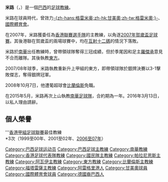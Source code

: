 {{otheruses|米路 (曼谷道路)}}

{{Football player infobox 
| playername = 米路
| image = [[Image:Casemiro_Mior.jpg|250px]]
| dateofbirth = {{birth date and age|1958|1|12}}
| cityofbirth = [[阿雷格里港|阿雷格里港]]、[[南里奧格蘭德州|南里奧格蘭德州]]
| countryofbirth = [[巴西|巴西]]
| nickname = 
| currentclub = 
| position = [[領隊|領隊]]
| years =
| clubs = 
| caps(goals) =
| manageryears = 1994 <br/> 1995 <br/> 1996 <br/> 1996-97 <br/> 1997-98 <br/> 1998-02 <br/> 2002 <br/> 2002-03 <br/> 2003-05 <br/> 2005 <br/> 2005-06 <br/> 2006-07 <br/> 2007-08<br/>2008<br/>2009<br/>2009-10<br/>2015-16
| managerclubs = {{link-en|十一月五日|Clube 15 de Novembro}}<br/> {{link-en|瓜蘭尼足球俱樂部|Esporte Clube Guarani|瓜蘭尼}} <br/> [[帕尔梅拉斯足球俱乐部|帕尔梅拉斯]] <br/> [[佩塔雷竞技足球俱乐部|達沃]]<br/> {{link-en|維拉諾波利斯|Veranópolis Esporte Clube Recreativo e Cultural}}<br/> [[南華足球隊|南華]] <br/> [[香港足球代表隊|香港]]  <br/> {{link-en|維拉諾波利斯|Veranópolis Esporte Clube Recreativo e Cultural}} <br/> [[國民隊|國民隊]] <br/> [[帕拉尼恩斯體育會|帕拉恩尼斯]] <br/> [[阿瓦伊足球俱乐部|阿瓦伊]]<br/> [[南華足球隊|南華]]<br/> [[東方足球會|東方]]<br/>[[比蘭倫斯|比蘭倫斯]]<br> [[福塔雷薩體育會|福塔雷薩]]<br> {{link-en|派瑞加|Ypiranga Futebol Clube}}<br/> [[南華足球隊|南華]]
}}

'''米路'''（'''{{lang|en|Casemiro Mior}}'''，{{bd|1958年|catIdx=Mior, Casemiro}}）是一個[[巴西|巴西]]的[[足球|足球]][[教練|教練]]。

米路在球員時代，曾效力[[格雷米奧|-{zh-hans:格雷米奥;zh-hk:甘美奧;zh-tw:格雷米奧;}-]]、[[巴西国际|國際體育會]]。

在2007年，米路獲委任為[[香港聯賽選手隊|香港聯賽選手隊]]的主教練，以角逐[[2007年賀歲盃足球賽|2007年賀歲盃足球賽]]。其後港聯在賀歲盃的兩場球賽中，均在[[互射十二碼|互射十二碼]]的情況下落敗。

米路於[[南華足球隊|南華]]出任教練時，曾帶領球隊奪得三冠成績，但於季尾因和足主[[羅傑承|羅傑承]]意見不合而離隊。其後執教[[東方足球隊|東方]]。

2007/08年球季，米路執教重新升上甲組的東方，即帶領球隊於銀牌決賽以3-1擊敗傑志，奪得銀牌冠軍。

2008年10月7日，他遭葡超球會[[比蘭倫斯|比蘭倫斯]]免職。

在2015年5月，米路再次上山執教[[南華足球隊|南華足球隊]]，合約期為一年。2016年3月13日，以私人理由請辭。

==個人榮譽==
'''[[香港甲組足球聯賽|香港甲組足球聯賽]]最佳教練<br/>
*3次（1999至00年、2001至02年、[[2006年至07年香港甲組足球聯賽|2006至07年]]）

{{香港足球明星選舉最佳教練}}

{{DEFAULTSORT:Mior, Casemiro}}
[[Category:巴西足球运动员|Category:巴西足球运动员]]
[[Category:巴西足球主教練|Category:巴西足球主教練]]
[[Category:南華教練|Category:南華教練]]
[[Category:香港足球代表隊教練|Category:香港足球代表隊教練]]
[[Category:國民隊主教練|Category:國民隊主教練]]
[[Category:帕拉尼恩斯主教練|Category:帕拉尼恩斯主教練]]
[[Category:阿瓦伊主教練|Category:阿瓦伊主教練]]
[[Category:東方教練|Category:東方教練]]
[[Category:比蘭倫斯主教練|Category:比蘭倫斯主教練]]
[[Category:福塔雷薩主教練|Category:福塔雷薩主教練]]
[[Category:阿雷格里港人|Category:阿雷格里港人]]
[[Category:甘美奧球員|Category:甘美奧球員]]
[[Category:國際體育會球員|Category:國際體育會球員]]
[[Category:德國裔巴西人|Category:德國裔巴西人]]